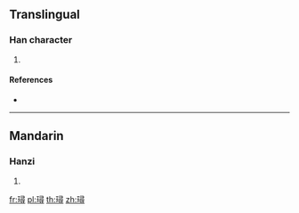 ==Translingual==

===Han character===
{{Han char|rn=96|rad=玉|as=12|sn=16|four=17146|canj=MGSMI}}

# {{defn|Han|sort=玉12}}

====References====
* {{Han ref|kx=0741.300|dkj=21231|hdz=21138.090|uh=7495|ud=29845|bh=EA67|bd=60007}}

----

==Mandarin==

===Hanzi===
{{cmn-hanzi|pin=[[xún]] ([[xun2]])|wg=hsün<sup>2</sup>}}

# {{defn|lang=cmn|sort=玉12}}

[[fr:璕]]
[[pl:璕]]
[[th:璕]]
[[zh:璕]]
